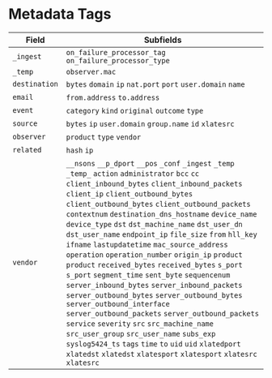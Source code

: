 # Metadata Tags

|Field|Subfields|
|---|---|
|`_ingest`|`on_failure_processor_tag` `on_failure_processor_type`|
|`_temp`|`observer.mac`|
|`destination`|`bytes` `domain` `ip` `nat.port` `port` `user.domain` `name`|
|`email`|`from.address` `to.address`|
|`event`|`category` `kind` `original` `outcome` `type`|
|`source`|`bytes` `ip` `user.domain` `group.name` `id` `xlatesrc`|
|`observer`|`product` `type` `vendor`|
|`related`|`hash` `ip`|
|`vendor`|`__nsons` `__p_dport` `__pos` `_conf` `_ingest` `_temp` `_temp_` `action` `administrator` `bcc` `cc` `client_inbound_bytes` `client_inbound_packets` `client_ip` `client_outbound_bytes` `client_outbound_bytes` `client_outbound_packets` `contextnum` `destination_dns_hostname` `device_name` `device_type` `dst` `dst_machine_name` `dst_user_dn` `dst_user_name` `endpoint_ip` `file_size` `from` `hll_key` `ifname` `lastupdatetime` `mac_source_address` `operation` `operation_number` `origin_ip` `product` `product` `received_bytes` `received_bytes` `s_port` `s_port` `segment_time` `sent_byte` `sequencenum` `server_inbound_bytes` `server_inbound_packets` `server_outbound_bytes` `server_outbound_bytes` `server_outbound_interface` `server_outbound_packets` `server_outbound_packets` `service` `severity` `src` `src_machine_name` `src_user_group` `src_user_name` `subs_exp` `syslog5424_ts` `tags` `time` `to` `uid` `uid` `xlatedport` `xlatedst` `xlatedst` `xlatesport` `xlatesport` `xlatesrc` `xlatesrc`|
